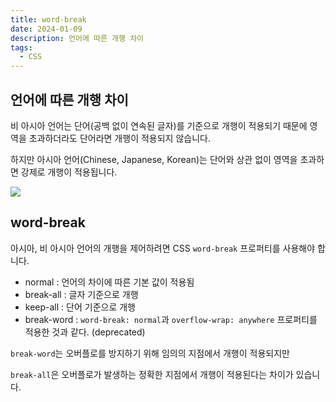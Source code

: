 ```yaml
---
title: word-break
date: 2024-01-09
description: 언어에 따른 개행 차이
tags:
  - CSS
---
```


## 언어에 따른 개행 차이

비 아시아 언어는 단어(공백 없이 연속된 글자)를 기준으로 개행이 적용되기 때문에 영역을 초과하더라도 단어라면 개행이 적용되지 않습니다.

하지만 아시아 언어(Chinese, Japanese, Korean)는 단어와 상관 없이 영역을 초과하면 강제로 개행이 적용됩니다.

![](/posts/20240109-word-break/img.png)

## word-break

아시아, 비 아시아 언어의 개행을 제어하려면 CSS `word-break` 프로퍼티를 사용해야 합니다.

- normal : 언어의 차이에 따른 기본 값이 적용됨
- break-all : 글자 기준으로 개행
- keep-all : 단어 기준으로 개행
- break-word : `word-break: normal`과 `overflow-wrap: anywhere` 프로퍼티를 적용한 것과 같다. (deprecated)

`break-word`는 오버플로를 방지하기 위해 임의의 지점에서 개행이 적용되지만

`break-all`은 오버플로가 발생하는 정확한 지점에서 개행이 적용된다는 차이가 있습니다.
